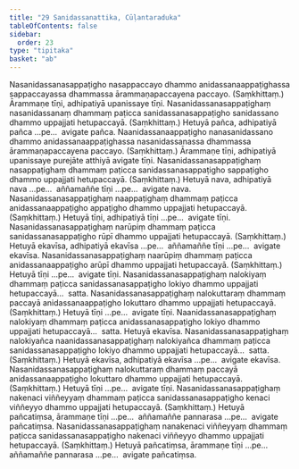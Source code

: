 ```yaml
---
title: "29 Sanidassanattika, Cūḷantaraduka"
tableOfContents: false
sidebar:
  order: 23
type: "tipitaka"
basket: "ab"
---
```



<DynamicBreadcrumb />

<Division number="63">

<Paragraph number="149">
Nasanidassanasappaṭigho nasappaccayo dhammo anidassanaappaṭighassa sappaccayassa dhammassa ārammaṇapaccayena paccayo. (Saṃkhittaṃ.) Ārammaṇe tīṇi, adhipatiyā upanissaye tīṇi.
</Paragraph>

</Division>
<Division number="64">

<Paragraph number="150">
Nasanidassanasappaṭighaṃ nasanidassanaṃ dhammaṃ paṭicca sanidassanasappaṭigho sanidassano dhammo uppajjati hetupaccayā. (Saṃkhittaṃ.) Hetuyā pañca, adhipatiyā pañca …pe…  avigate pañca.
</Paragraph>

<Paragraph number="151">
Naanidassanaappaṭigho nanasanidassano dhammo anidassanaappaṭighassa nasanidassanassa dhammassa ārammaṇapaccayena paccayo. (Saṃkhittaṃ.) Ārammaṇe tīṇi, adhipatiyā upanissaye purejāte atthiyā avigate tīṇi.
</Paragraph>

</Division>
<Division number="65">

<Paragraph number="152">
Nasanidassanasappaṭighaṃ nasappaṭighaṃ dhammaṃ paṭicca sanidassanasappaṭigho sappaṭigho dhammo uppajjati hetupaccayā. (Saṃkhittaṃ.) Hetuyā nava, adhipatiyā nava …pe…  aññamaññe tīṇi …pe…  avigate nava.
</Paragraph>

<Paragraph number="153">
Nasanidassanasappaṭighaṃ naappaṭighaṃ dhammaṃ paṭicca anidassanaappaṭigho appaṭigho dhammo uppajjati hetupaccayā. (Saṃkhittaṃ.) Hetuyā tīṇi, adhipatiyā tīṇi …pe…  avigate tīṇi.
</Paragraph>

</Division>
<Division number="66">

<Paragraph number="154">
Nasanidassanasappaṭighaṃ narūpiṃ dhammaṃ paṭicca sanidassanasappaṭigho rūpī dhammo uppajjati hetupaccayā. (Saṃkhittaṃ.) Hetuyā ekavīsa, adhipatiyā ekavīsa …pe…  aññamaññe tīṇi …pe…  avigate ekavīsa.
</Paragraph>

<Paragraph number="155">
Nasanidassanasappaṭighaṃ naarūpiṃ dhammaṃ paṭicca anidassanaappaṭigho arūpī dhammo uppajjati hetupaccayā. (Saṃkhittaṃ.) Hetuyā tīṇi …pe…  avigate tīṇi.
</Paragraph>

</Division>
<Division number="67">

<Paragraph number="156">
Nasanidassanasappaṭighaṃ nalokiyaṃ dhammaṃ paṭicca sanidassanasappaṭigho lokiyo dhammo uppajjati hetupaccayā…  satta.
</Paragraph>

<Paragraph number="157">
Nasanidassanasappaṭighaṃ nalokuttaraṃ dhammaṃ paccayā anidassanaappaṭigho lokuttaro dhammo uppajjati hetupaccayā. (Saṃkhittaṃ.) Hetuyā tīṇi …pe…  avigate tīṇi.
</Paragraph>

<Paragraph number="158">
Naanidassanasappaṭighaṃ nalokiyaṃ dhammaṃ paṭicca anidassanasappaṭigho lokiyo dhammo uppajjati hetupaccayā…  satta. Hetuyā ekavīsa.
</Paragraph>

<Paragraph number="159">
Nasanidassanasappaṭighaṃ nalokiyañca naanidassanasappaṭighaṃ nalokiyañca dhammaṃ paṭicca sanidassanasappaṭigho lokiyo dhammo uppajjati hetupaccayā…  satta. (Saṃkhittaṃ.) Hetuyā ekavīsa, adhipatiyā ekavīsa …pe…  avigate ekavīsa.
</Paragraph>

<Paragraph number="160">
Nasanidassanasappaṭighaṃ nalokuttaraṃ dhammaṃ paccayā anidassanaappaṭigho lokuttaro dhammo uppajjati hetupaccayā. (Saṃkhittaṃ.) Hetuyā tīṇi …pe…  avigate tīṇi.
</Paragraph>

</Division>
<Division number="68">

<Paragraph number="161">
Nasanidassanasappaṭighaṃ nakenaci viññeyyaṃ dhammaṃ paṭicca sanidassanasappaṭigho kenaci viññeyyo dhammo uppajjati hetupaccayā. (Saṃkhittaṃ.) Hetuyā pañcatiṃsa, ārammaṇe tīṇi …pe…  aññamaññe pannarasa …pe…  avigate pañcatiṃsa.
</Paragraph>

<Paragraph number="162">
Nasanidassanasappaṭighaṃ nanakenaci viññeyyaṃ dhammaṃ paṭicca sanidassanasappaṭigho nakenaci viññeyyo dhammo uppajjati hetupaccayā. (Saṃkhittaṃ.) Hetuyā pañcatiṃsa, ārammaṇe tīṇi …pe…  aññamaññe pannarasa …pe…  avigate pañcatiṃsa.
</Paragraph>
</Division>
